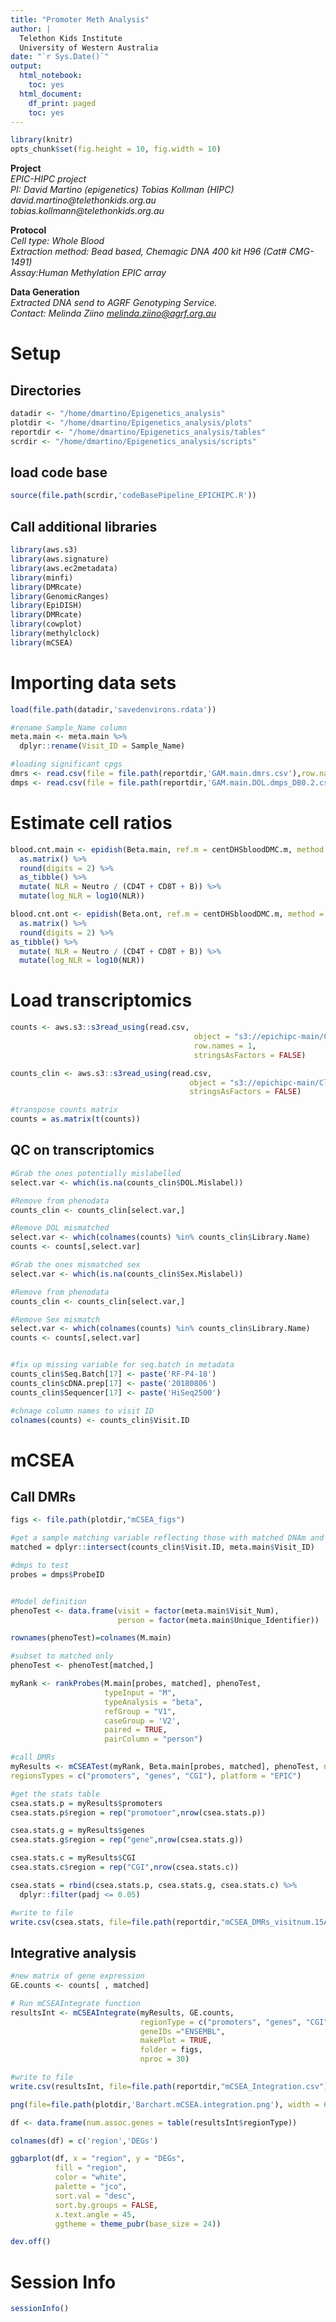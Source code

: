 ```yaml
---
title: "Promoter Meth Analysis"
author: |
  Telethon Kids Institute
  University of Western Australia
date: "`r Sys.Date()`"
output:
  html_notebook:
    toc: yes
  html_document:
    df_print: paged
    toc: yes
---
```


```r
library(knitr)
opts_chunk$set(fig.height = 10, fig.width = 10)
```

**Project**   
*EPIC-HIPC project*  
*PI: David Martino (epigenetics) Tobias Kollman (HIPC)*  
*david.martino@telethonkids.org.au*  
*tobias.kollmann@telethonkids.org.au*  

**Protocol**  
*Cell type: Whole Blood*  
*Extraction method: Bead based, Chemagic DNA 400 kit H96 (Cat# CMG-1491)*  
*Assay:Human Methylation EPIC array*  

**Data Generation**  
*Extracted DNA send to AGRF Genotyping Service.*  
*Contact: Melinda Ziino <melinda.ziino@agrf.org.au>* 


# Setup
## Directories
```r
datadir <- "/home/dmartino/Epigenetics_analysis"
plotdir <- "/home/dmartino/Epigenetics_analysis/plots"
reportdir <- "/home/dmartino/Epigenetics_analysis/tables"
scrdir <- "/home/dmartino/Epigenetics_analysis/scripts"
```

## load code base
```r
source(file.path(scrdir,'codeBasePipeline_EPICHIPC.R'))
```

## Call additional libraries
```r
library(aws.s3)
library(aws.signature)
library(aws.ec2metadata)
library(minfi)
library(DMRcate)
library(GenomicRanges)
library(EpiDISH)
library(DMRcate)
library(cowplot)
library(methylclock)
library(mCSEA)
```


# Importing data sets

```r
load(file.path(datadir,'savedenvirons.rdata'))

#rename Sample_Name column
meta.main <- meta.main %>%
  dplyr::rename(Visit_ID = Sample_Name)

#loading significant cpgs
dmrs <- read.csv(file = file.path(reportdir,'GAM.main.dmrs.csv'),row.names = 1)
dmps <- read.csv(file = file.path(reportdir,'GAM.main.DOL.dmps_DB0.2.csv'),row.names = 1)
```

# Estimate cell ratios
```r
blood.cnt.main <- epidish(Beta.main, ref.m = centDHSbloodDMC.m, method = "RPC")$estF %>%
  as.matrix() %>%
  round(digits = 2) %>%
  as_tibble() %>%
  mutate( NLR = Neutro / (CD4T + CD8T + B)) %>%
  mutate(log_NLR = log10(NLR))

blood.cnt.ont <- epidish(Beta.ont, ref.m = centDHSbloodDMC.m, method = "RPC")$estF %>%
  as.matrix() %>%
  round(digits = 2) %>%
as_tibble() %>%
  mutate( NLR = Neutro / (CD4T + CD8T + B)) %>%
  mutate(log_NLR = log10(NLR))

```


# Load transcriptomics
```r
counts <- aws.s3::s3read_using(read.csv,
                                         object = "s3://epichipc-main/Clean_Data/SingleOmics/current/GAMMAIN_SINGLEOMICS_RNA_COUNTS.csv",
                                         row.names = 1,
                                         stringsAsFactors = FALSE)

counts_clin <- aws.s3::s3read_using(read.csv,
                                        object = "s3://epichipc-main/Clean_Data/SingleOmics/current/GAMMAIN_SINGLEOMICS_RNA_META.csv",
                                        stringsAsFactors = FALSE)

#transpose counts matrix
counts = as.matrix(t(counts))
```

## QC on transcriptomics
```r
#Grab the ones potentially mislabelled
select.var <- which(is.na(counts_clin$DOL.Mislabel))

#Remove from phenodata
counts_clin <- counts_clin[select.var,]

#Remove DOL mismatched 
select.var <- which(colnames(counts) %in% counts_clin$Library.Name)
counts <- counts[,select.var]

#Grab the ones mismatched sex
select.var <- which(is.na(counts_clin$Sex.Mislabel))

#Remove from phenodata
counts_clin <- counts_clin[select.var,]

#Remove Sex mismatch 
select.var <- which(colnames(counts) %in% counts_clin$Library.Name)
counts <- counts[,select.var]


#fix up missing variable for seq.batch in metadata
counts_clin$Seq.Batch[17] <- paste('RF-P4-18')
counts_clin$cDNA.prep[17] <- paste('20180806')
counts_clin$Sequencer[17] <- paste('HiSeq2500')

#chnage column names to visit ID
colnames(counts) <- counts_clin$Visit.ID
```


# mCSEA

## Call DMRs
```r
figs <- file.path(plotdir,"mCSEA_figs")
```


```r

#get a sample matching variable reflecting those with matched DNAm and GE
matched = dplyr::intersect(counts_clin$Visit.ID, meta.main$Visit_ID)

#dmps to test
probes = dmps$ProbeID


#Model definition
phenoTest <- data.frame(visit = factor(meta.main$Visit_Num),
                        person = factor(meta.main$Unique_Identifier))

rownames(phenoTest)=colnames(M.main)

#subset to matched only
phenoTest <- phenoTest[matched,]

myRank <- rankProbes(M.main[probes, matched], phenoTest, 
                     typeInput = "M",  
                     typeAnalysis = "beta",
                     refGroup = "V1",
                     caseGroup = 'V2',
                     paired = TRUE,
                     pairColumn = "person")

#call DMRs
myResults <- mCSEATest(myRank, Beta.main[probes, matched], phenoTest, nproc = 30, minCpGs = 4,
regionsTypes = c("promoters", "genes", "CGI"), platform = "EPIC")

#get the stats table
csea.stats.p = myResults$promoters
csea.stats.p$region = rep("promotoer",nrow(csea.stats.p))

csea.stats.g = myResults$genes
csea.stats.g$region = rep("gene",nrow(csea.stats.g))

csea.stats.c = myResults$CGI
csea.stats.c$region = rep("CGI",nrow(csea.stats.c))

csea.stats = rbind(csea.stats.p, csea.stats.g, csea.stats.c) %>%
  dplyr::filter(padj <= 0.05)

#write to file
write.csv(csea.stats, file=file.path(reportdir,"mCSEA_DMRs_visitnum.15AUG23.csv"))
```


## Integrative analysis
```r
#new matrix of gene expression
GE.counts <- counts[ , matched]

# Run mCSEAIntegrate function
resultsInt <- mCSEAIntegrate(myResults, GE.counts, 
                             regionType = c("promoters", "genes", "CGI"), 
                             geneIDs ="ENSEMBL",
                             makePlot = TRUE,
                             folder = figs,
                             nproc = 30)

#write to file
write.csv(resultsInt, file=file.path(reportdir,"mCSEA_Integration.csv"))
```


```r
png(file=file.path(plotdir,'Barchart.mCSEA.integration.png'), width = 600, height = 600)

df <- data.frame(num.assoc.genes = table(resultsInt$regionType))

colnames(df) = c('region','DEGs')

ggbarplot(df, x = "region", y = "DEGs",
          fill = "region",               
          color = "white",            
          palette = "jco",            
          sort.val = "desc",          
          sort.by.groups = FALSE,     
          x.text.angle = 45,         
          ggtheme = theme_pubr(base_size = 24)) 

dev.off()
```


# Session Info
```r
sessionInfo()
```


